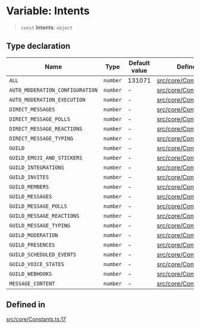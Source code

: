 # Variable: Intents

> `const` **Intents**: `object`

## Type declaration

| Name | Type | Default value | Defined in |
| ------ | ------ | ------ | ------ |
| `ALL` | `number` | 131071 | [src/core/Constants.ts:39](https://github.com/devdimer/cordium.js/blob/06472310c5bbe29a93ef738128bd60352268a62b/src/core/Constants.ts#L39) |
| `AUTO_MODERATION_CONFIGURATION` | `number` | - | [src/core/Constants.ts:35](https://github.com/devdimer/cordium.js/blob/06472310c5bbe29a93ef738128bd60352268a62b/src/core/Constants.ts#L35) |
| `AUTO_MODERATION_EXECUTION` | `number` | - | [src/core/Constants.ts:36](https://github.com/devdimer/cordium.js/blob/06472310c5bbe29a93ef738128bd60352268a62b/src/core/Constants.ts#L36) |
| `DIRECT_MESSAGES` | `number` | - | [src/core/Constants.ts:30](https://github.com/devdimer/cordium.js/blob/06472310c5bbe29a93ef738128bd60352268a62b/src/core/Constants.ts#L30) |
| `DIRECT_MESSAGE_POLLS` | `number` | - | [src/core/Constants.ts:38](https://github.com/devdimer/cordium.js/blob/06472310c5bbe29a93ef738128bd60352268a62b/src/core/Constants.ts#L38) |
| `DIRECT_MESSAGE_REACTIONS` | `number` | - | [src/core/Constants.ts:31](https://github.com/devdimer/cordium.js/blob/06472310c5bbe29a93ef738128bd60352268a62b/src/core/Constants.ts#L31) |
| `DIRECT_MESSAGE_TYPING` | `number` | - | [src/core/Constants.ts:32](https://github.com/devdimer/cordium.js/blob/06472310c5bbe29a93ef738128bd60352268a62b/src/core/Constants.ts#L32) |
| `GUILD` | `number` | - | [src/core/Constants.ts:18](https://github.com/devdimer/cordium.js/blob/06472310c5bbe29a93ef738128bd60352268a62b/src/core/Constants.ts#L18) |
| `GUILD_EMOJI_AND_STICKERS` | `number` | - | [src/core/Constants.ts:21](https://github.com/devdimer/cordium.js/blob/06472310c5bbe29a93ef738128bd60352268a62b/src/core/Constants.ts#L21) |
| `GUILD_INTEGRATIONS` | `number` | - | [src/core/Constants.ts:22](https://github.com/devdimer/cordium.js/blob/06472310c5bbe29a93ef738128bd60352268a62b/src/core/Constants.ts#L22) |
| `GUILD_INVITES` | `number` | - | [src/core/Constants.ts:24](https://github.com/devdimer/cordium.js/blob/06472310c5bbe29a93ef738128bd60352268a62b/src/core/Constants.ts#L24) |
| `GUILD_MEMBERS` | `number` | - | [src/core/Constants.ts:19](https://github.com/devdimer/cordium.js/blob/06472310c5bbe29a93ef738128bd60352268a62b/src/core/Constants.ts#L19) |
| `GUILD_MESSAGES` | `number` | - | [src/core/Constants.ts:27](https://github.com/devdimer/cordium.js/blob/06472310c5bbe29a93ef738128bd60352268a62b/src/core/Constants.ts#L27) |
| `GUILD_MESSAGE_POLLS` | `number` | - | [src/core/Constants.ts:37](https://github.com/devdimer/cordium.js/blob/06472310c5bbe29a93ef738128bd60352268a62b/src/core/Constants.ts#L37) |
| `GUILD_MESSAGE_REACTIONS` | `number` | - | [src/core/Constants.ts:28](https://github.com/devdimer/cordium.js/blob/06472310c5bbe29a93ef738128bd60352268a62b/src/core/Constants.ts#L28) |
| `GUILD_MESSAGE_TYPING` | `number` | - | [src/core/Constants.ts:29](https://github.com/devdimer/cordium.js/blob/06472310c5bbe29a93ef738128bd60352268a62b/src/core/Constants.ts#L29) |
| `GUILD_MODERATION` | `number` | - | [src/core/Constants.ts:20](https://github.com/devdimer/cordium.js/blob/06472310c5bbe29a93ef738128bd60352268a62b/src/core/Constants.ts#L20) |
| `GUILD_PRESENCES` | `number` | - | [src/core/Constants.ts:26](https://github.com/devdimer/cordium.js/blob/06472310c5bbe29a93ef738128bd60352268a62b/src/core/Constants.ts#L26) |
| `GUILD_SCHEDULED_EVENTS` | `number` | - | [src/core/Constants.ts:34](https://github.com/devdimer/cordium.js/blob/06472310c5bbe29a93ef738128bd60352268a62b/src/core/Constants.ts#L34) |
| `GUILD_VOICE_STATES` | `number` | - | [src/core/Constants.ts:25](https://github.com/devdimer/cordium.js/blob/06472310c5bbe29a93ef738128bd60352268a62b/src/core/Constants.ts#L25) |
| `GUILD_WEBHOOKS` | `number` | - | [src/core/Constants.ts:23](https://github.com/devdimer/cordium.js/blob/06472310c5bbe29a93ef738128bd60352268a62b/src/core/Constants.ts#L23) |
| `MESSAGE_CONTENT` | `number` | - | [src/core/Constants.ts:33](https://github.com/devdimer/cordium.js/blob/06472310c5bbe29a93ef738128bd60352268a62b/src/core/Constants.ts#L33) |

## Defined in

[src/core/Constants.ts:17](https://github.com/devdimer/cordium.js/blob/06472310c5bbe29a93ef738128bd60352268a62b/src/core/Constants.ts#L17)

